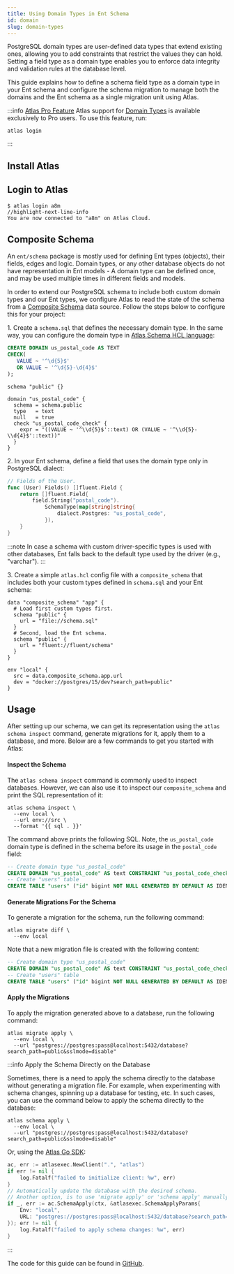 ```yaml
---
title: Using Domain Types in Ent Schema
id: domain
slug: domain-types
---
```



PostgreSQL domain types are user-defined data types that extend existing ones, allowing you to add constraints that
restrict the values they can hold. Setting a field type as a domain type enables you to enforce data integrity and
validation rules at the database level.

This guide explains how to define a schema field type as a domain type in your Ent schema and configure the schema migration
to manage both the domains and the Ent schema as a single migration unit using Atlas.

:::info [Atlas Pro Feature](https://atlasgo.io/features#pro-plan)
Atlas support for [Domain Types](https://atlasgo.io/atlas-schema/hcl#domain) is available exclusively to Pro users.
To use this feature, run:
```
atlas login
```
:::

## Install Atlas

<InstallationInstructions />

## Login to Atlas

```shell
$ atlas login a8m
//highlight-next-line-info
You are now connected to "a8m" on Atlas Cloud.
```

## Composite Schema

An `ent/schema` package is mostly used for defining Ent types (objects), their fields, edges and logic. Domain types,
or any other database objects do not have representation in Ent models - A domain type can be defined once,
and may be used multiple times in different fields and models.

In order to extend our PostgreSQL schema to include both custom domain types and our Ent types, we configure Atlas to
read the state of the schema from a [Composite Schema](https://atlasgo.io/atlas-schema/projects#data-source-composite_schema)
data source. Follow the steps below to configure this for your project:

1\. Create a `schema.sql` that defines the necessary domain type. In the same way, you can configure the domain type in
   [Atlas Schema HCL language](https://atlasgo.io/atlas-schema/hcl-types#domain):

<Tabs>
<TabItem value={"sql"} label={"Using SQL"}>

```sql title="schema.sql"
CREATE DOMAIN us_postal_code AS TEXT
CHECK(
   VALUE ~ '^\d{5}$'
   OR VALUE ~ '^\d{5}-\d{4}$'
);
```

</TabItem>
<TabItem value={"hcl"} label={"Using HCL"}>

```hcl title="schema.hcl"
schema "public" {}

domain "us_postal_code" {
  schema = schema.public
  type   = text
  null   = true
  check "us_postal_code_check" {
    expr = "((VALUE ~ '^\\d{5}$'::text) OR (VALUE ~ '^\\d{5}-\\d{4}$'::text))"
  }
}
```

</TabItem>
</Tabs>

2\. In your Ent schema, define a field that uses the domain type only in PostgreSQL dialect:

```go title="fluent/schema/user.go" {5-7}
// Fields of the User.
func (User) Fields() []fluent.Field {
	return []fluent.Field{
		field.String("postal_code").
			SchemaType(map[string]string{
				dialect.Postgres: "us_postal_code",
			}),
	}
}
```

:::note
In case a schema with custom driver-specific types is used with other databases, Ent falls back to the default type
used by the driver (e.g., "varchar").
:::

3\. Create a simple `atlas.hcl` config file with a `composite_schema` that includes both your custom types defined in
   `schema.sql` and your Ent schema:

```hcl title="atlas.hcl"
data "composite_schema" "app" {
  # Load first custom types first.
  schema "public" {
    url = "file://schema.sql"
  }
  # Second, load the Ent schema.
  schema "public" {
    url = "fluent://fluent/schema"
  }
}

env "local" {
  src = data.composite_schema.app.url
  dev = "docker://postgres/15/dev?search_path=public"
}
```

## Usage

After setting up our schema, we can get its representation using the `atlas schema inspect` command, generate migrations for
it, apply them to a database, and more. Below are a few commands to get you started with Atlas:

#### Inspect the Schema

The `atlas schema inspect` command is commonly used to inspect databases. However, we can also use it to inspect our
`composite_schema` and print the SQL representation of it:

```shell
atlas schema inspect \
  --env local \
  --url env://src \
  --format '{{ sql . }}'
```

The command above prints the following SQL. Note, the `us_postal_code` domain type is defined in the schema before
its usage in the `postal_code` field:

```sql
-- Create domain type "us_postal_code"
CREATE DOMAIN "us_postal_code" AS text CONSTRAINT "us_postal_code_check" CHECK ((VALUE ~ '^\d{5}$'::text) OR (VALUE ~ '^\d{5}-\d{4}$'::text));
-- Create "users" table
CREATE TABLE "users" ("id" bigint NOT NULL GENERATED BY DEFAULT AS IDENTITY, "postal_code" "us_postal_code" NOT NULL, PRIMARY KEY ("id"));
```

#### Generate Migrations For the Schema

To generate a migration for the schema, run the following command:

```shell
atlas migrate diff \
  --env local
```

Note that a new migration file is created with the following content:

```sql title="migrations/20240712090543.sql"
-- Create domain type "us_postal_code"
CREATE DOMAIN "us_postal_code" AS text CONSTRAINT "us_postal_code_check" CHECK ((VALUE ~ '^\d{5}$'::text) OR (VALUE ~ '^\d{5}-\d{4}$'::text));
-- Create "users" table
CREATE TABLE "users" ("id" bigint NOT NULL GENERATED BY DEFAULT AS IDENTITY, "postal_code" "us_postal_code" NOT NULL, PRIMARY KEY ("id"));
```

#### Apply the Migrations

To apply the migration generated above to a database, run the following command:

```
atlas migrate apply \
  --env local \
  --url "postgres://postgres:pass@localhost:5432/database?search_path=public&sslmode=disable"
```

:::info Apply the Schema Directly on the Database

Sometimes, there is a need to apply the schema directly to the database without generating a migration file. For example,
when experimenting with schema changes, spinning up a database for testing, etc. In such cases, you can use the command
below to apply the schema directly to the database:

```shell
atlas schema apply \
  --env local \
  --url "postgres://postgres:pass@localhost:5432/database?search_path=public&sslmode=disable"
```

Or, using the [Atlas Go SDK](https://github.com/ariga/atlas-go-sdk):

```go
ac, err := atlasexec.NewClient(".", "atlas")
if err != nil {
	log.Fatalf("failed to initialize client: %w", err)
}
// Automatically update the database with the desired schema.
// Another option, is to use 'migrate apply' or 'schema apply' manually.
if _, err := ac.SchemaApply(ctx, &atlasexec.SchemaApplyParams{
	Env: "local",
	URL: "postgres://postgres:pass@localhost:5432/database?search_path=public&sslmode=disable",
}); err != nil {
    log.Fatalf("failed to apply schema changes: %w", err)
}
```

:::

The code for this guide can be found in [GitHub](https://github.com/usalko/fluent/tree/master/examples/domain_types).